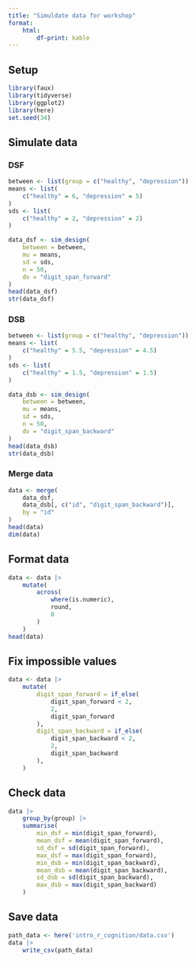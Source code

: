 ```yaml
---
title: "Simuldate data for workshop"
format: 
    html:
        df-print: kable
---
```


## Setup

```r
library(faux)
library(tidyverse)
library(ggplot2)
library(here)
set.seed(34)
```

## Simulate data
### DSF

```r
between <- list(group = c("healthy", "depression"))
means <- list(
    c("healthy" = 6, "depression" = 5)
)
sds <- list(
    c("healthy" = 2, "depression" = 2)
)

data_dsf <- sim_design(
    between = between,
    mu = means,
    sd = sds,
    n = 50,
    dv = "digit_span_forward"
)
head(data_dsf)
str(data_dsf)
```

### DSB

```r
between <- list(group = c("healthy", "depression"))
means <- list(
    c("healthy" = 5.5, "depression" = 4.5)
)
sds <- list(
    c("healthy" = 1.5, "depression" = 1.5)
)

data_dsb <- sim_design(
    between = between,
    mu = means,
    sd = sds,
    n = 50,
    dv = "digit_span_backward"
)
head(data_dsb)
str(data_dsb)
```

### Merge data

```r
data <- merge(
    data_dsf, 
    data_dsb[, c("id", "digit_span_backward")],
    by = "id"
)
head(data)
dim(data)
```

## Format data

```r
data <- data |>
    mutate(
        across(
            where(is.numeric),
            round,
            0
        )
    )
head(data)
```

## Fix impossible values

```r
data <- data |>
    mutate(
        digit_span_forward = if_else(
            digit_span_forward < 2,
            2,
            digit_span_forward
        ),
        digit_span_backward = if_else(
            digit_span_backward < 2,
            2,
            digit_span_backward
        ),
    )
```

## Check data

```r
data |>
    group_by(group) |>
    summarise(
        min_dsf = min(digit_span_forward),
        mean_dsf = mean(digit_span_forward),
        sd_dsf = sd(digit_span_forward),
        max_dsf = max(digit_span_forward),
        min_dsb = min(digit_span_backward),
        mean_dsb = mean(digit_span_backward),
        sd_dsb = sd(digit_span_backward),
        max_dsb = max(digit_span_backward)
    )
```

## Save data


```r
path_data <- here('intro_r_cognition/data.csv')
data |>
    write_csv(path_data)
```